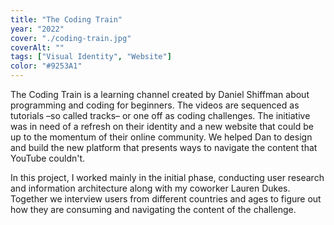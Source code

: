 ```yaml
---
title: "The Coding Train"
year: "2022"
cover: "./coding-train.jpg"
coverAlt: ""
tags: ["Visual Identity", "Website"]
color: "#9253A1"
---
```


The Coding Train is a learning channel created by Daniel Shiffman about programming and coding for beginners. The videos are sequenced as tutorials –so called tracks– or one off as coding challenges. The initiative was in need of a refresh on their identity and a new website that could be up to the momentum of their online community. We helped Dan to design and build the new platform that presents ways to navigate the content that YouTube couldn't.

In this project, I worked mainly in the initial phase, conducting user research and information architecture along with my coworker Lauren Dukes. Together we interview users from different countries and ages to figure out how they are consuming and navigating the content of the challenge.
